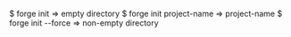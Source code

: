 $ forge init    => empty directory
$ forge init project-name    => project-name
$ forge init --force   => non-empty directory

